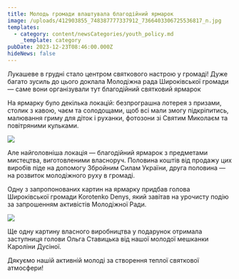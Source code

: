 ```yaml
---
title: Молодь громади влаштувала благодійний ярмарок
image: /uploads/412903855_748387777337912_7366403306725536817_n.jpg
templates:
  - category: content/newsCategories/youth_policy.md
    _template: category
pubDate: 2023-12-23T08:46:00.000Z
hideNews: false
---
```


Лукашеве в грудні стало центром святкового настрою у громаді! Дуже багато зусиль до цього доклала Молодіжна рада Широківської громади — саме вони організували тут благодійний святковий ярмарок

На ярмарку було декілька локацій: безпрограшна лотерея з призами, столик з кавою, чаєм та солодощами, щоб всі мали змогу підкріпитись, малювання гриму для діток і руханки, фотозони зі Святим Миколаєм та повітряними кульками.

![](/uploads/412901729_748387730671250_5504222464363242741_n.jpg)

Але найголовніша локація — благодійний ярмарок з предметами мистецтва, виготовленими власноруч. Половина коштів від продажу цих виробів піде на допомогу Збройним Силам України, друга половина — на розвиток молодіжного руху в громаді.

Одну з запропонованих картин на ярмарку придбав голова Широківської громади Korotenko Denys, який завітав на урочисту подію за запрошенням активістів Молодіжної Ради.

![](/uploads/412916406_748387787337911_8595541685245845545_n.jpg)

Ще одну картину власного виробництва у подарунок отримала заступниця голови Ольга Ставицька від нашої молодої мешканки Кароліни Дусіної.

Дякуємо нашій активній молоді за створення теплої святкової атмосфери!
